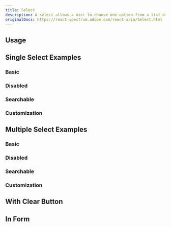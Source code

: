 ```yaml
---
title: Select
description: A select allows a user to choose one option from a list of options.
originalDocs: https://react-spectrum.adobe.com/react-aria/Select.html
---
```


## Usage

<ComponentPreview name="SelectDemo" className="max-w-[300px] mx-auto" />

## Single Select Examples

### Basic

<ComponentPreview name="SelectDemo" className="max-w-[300px] mx-auto" />

### Disabled

<ComponentPreview name="SelectDisabled" className="max-w-[300px] mx-auto" />

### Searchable

<ComponentPreview name="SelectSearchable" className="max-w-[300px] mx-auto" />

### Customization

<ComponentPreview name="SelectCustom" className="max-w-[300px] mx-auto" />

## Multiple Select Examples

### Basic

<ComponentPreview name="SelectMultiple" className="max-w-[350px] mx-auto" />

### Disabled

<ComponentPreview name="SelectMultipleDisabled" className="max-w-[350px] mx-auto" />

### Searchable

<ComponentPreview name="SelectMultipleSearchable" className="max-w-[350px] mx-auto" />

### Customization

<ComponentPreview name="SelectMultipleCustomization" className="max-w-[350px] mx-auto" />

## With Clear Button

<ComponentPreview name="SelectWithClearButton" className="max-w-[350px] mx-auto" />

## In Form

<ComponentPreview name="SelectForm" className="max-w-[350px] mx-auto" />
